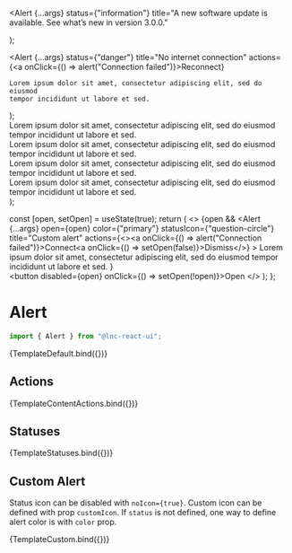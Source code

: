 
<Meta title="Feedback/Alert" component={Alert} />

  <Alert
    {...args}
    status={"information"}
    title="A new software update is available. See what’s new in version 3.0.0."
  ></Alert>
);

  <Alert
    {...args}
    status={"danger"}
    title="No internet connection"
    actions={<a onClick={() => alert("Connection failed")}>Reconnect</a>}
  >
    Lorem ipsum dolor sit amet, consectetur adipiscing elit, sed do eiusmod
    tempor incididunt ut labore et sed.
  </Alert>
);

  <div>
    <Alert
      {...args}
      status={"information"}
      title="A new software update is available. See what’s new in version 3.0.0."
    >
      Lorem ipsum dolor sit amet, consectetur adipiscing elit, sed do eiusmod
      tempor incididunt ut labore et sed.
    </Alert>
    <br />
    <Alert {...args} status={"success"} title="Order completed">
      Lorem ipsum dolor sit amet, consectetur adipiscing elit, sed do eiusmod
      tempor incididunt ut labore et sed.
    </Alert>
    <br />
    <Alert {...args} status={"warning"} title="Attention needed">
      Lorem ipsum dolor sit amet, consectetur adipiscing elit, sed do eiusmod
      tempor incididunt ut labore et sed.
    </Alert>
    <br />
    <Alert {...args} status={"danger"} title="No internet connection">
      Lorem ipsum dolor sit amet, consectetur adipiscing elit, sed do eiusmod
      tempor incididunt ut labore et sed.
    </Alert>
  </div>
);

  const [open, setOpen] = useState(true);
  return (
    <>
      {open && <Alert
        {...args}
        open={open}
        color={"primary"}
        statusIcon={"question-circle"}
        title="Custom alert"
        actions={<><a onClick={() => alert("Connection failed")}>Connect</a><a onClick={() => setOpen(false)}>Dismiss</a></>}
      >
        Lorem ipsum dolor sit amet, consectetur adipiscing elit, sed do eiusmod
        tempor incididunt ut labore et sed.
      </Alert>}
      <br/>
      <button disabled={open} onClick={() => setOpen(!open)}>Open</button>
    </>
  );
};

# Alert

```jsx
import { Alert } from "@lnc-react-ui";
```

<Canvas withSource="open">
  <Story name="Default">{TemplateDefault.bind({})}</Story>
</Canvas>

<ArgsTable story="Default" />

## Actions

<Canvas>
  <Story name="Actoins">{TemplateContentActions.bind({})}</Story>
</Canvas>

## Statuses

<Canvas>
  <Story name="Statuses">{TemplateStatuses.bind({})}</Story>
</Canvas>

## Custom Alert

Status icon can be disabled with `noIcon={true}`. Custom icon can be defined with prop `customIcon`. If `status` is not defined, one way to define alert color is with `color` prop.

<Canvas withSource="open">
  <Story name="Custom">{TemplateCustom.bind({})}</Story>
</Canvas>